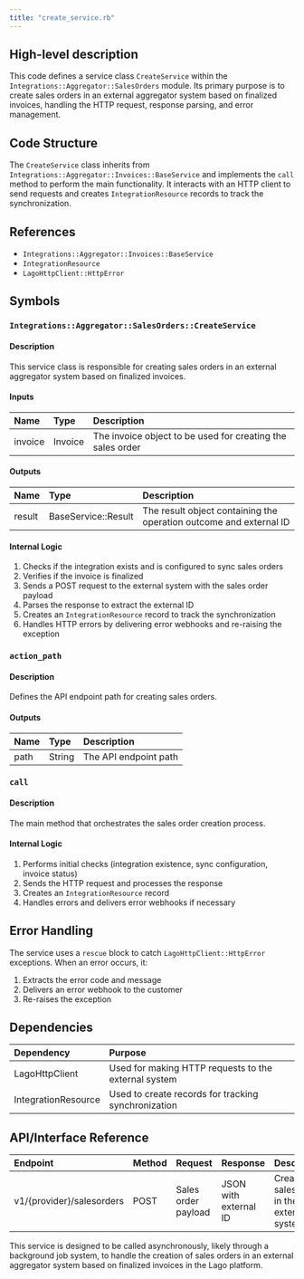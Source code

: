 ```yaml
---
title: "create_service.rb"
---
```


## High-level description
This code defines a service class `CreateService` within the `Integrations::Aggregator::SalesOrders` module. Its primary purpose is to create sales orders in an external aggregator system based on finalized invoices, handling the HTTP request, response parsing, and error management.

## Code Structure
The `CreateService` class inherits from `Integrations::Aggregator::Invoices::BaseService` and implements the `call` method to perform the main functionality. It interacts with an HTTP client to send requests and creates `IntegrationResource` records to track the synchronization.

## References
- `Integrations::Aggregator::Invoices::BaseService`
- `IntegrationResource`
- `LagoHttpClient::HttpError`

## Symbols

### `Integrations::Aggregator::SalesOrders::CreateService`
#### Description
This service class is responsible for creating sales orders in an external aggregator system based on finalized invoices.

#### Inputs
| Name | Type | Description |
|:-----|:-----|:------------|
| invoice | Invoice | The invoice object to be used for creating the sales order |

#### Outputs
| Name | Type | Description |
|:-----|:-----|:------------|
| result | BaseService::Result | The result object containing the operation outcome and external ID |

#### Internal Logic
1. Checks if the integration exists and is configured to sync sales orders
2. Verifies if the invoice is finalized
3. Sends a POST request to the external system with the sales order payload
4. Parses the response to extract the external ID
5. Creates an `IntegrationResource` record to track the synchronization
6. Handles HTTP errors by delivering error webhooks and re-raising the exception

### `action_path`
#### Description
Defines the API endpoint path for creating sales orders.

#### Outputs
| Name | Type | Description |
|:-----|:-----|:------------|
| path | String | The API endpoint path |

### `call`
#### Description
The main method that orchestrates the sales order creation process.

#### Internal Logic
1. Performs initial checks (integration existence, sync configuration, invoice status)
2. Sends the HTTP request and processes the response
3. Creates an `IntegrationResource` record
4. Handles errors and delivers error webhooks if necessary

## Error Handling
The service uses a `rescue` block to catch `LagoHttpClient::HttpError` exceptions. When an error occurs, it:
1. Extracts the error code and message
2. Delivers an error webhook to the customer
3. Re-raises the exception

## Dependencies
| Dependency | Purpose |
|:-----------|:--------|
| LagoHttpClient | Used for making HTTP requests to the external system |
| IntegrationResource | Used to create records for tracking synchronization |

## API/Interface Reference
| Endpoint | Method | Request | Response | Description |
|:---------|:-------|:--------|:---------|:------------|
| v1/{provider}/salesorders | POST | Sales order payload | JSON with external ID | Creates a sales order in the external system |

This service is designed to be called asynchronously, likely through a background job system, to handle the creation of sales orders in an external aggregator system based on finalized invoices in the Lago platform.